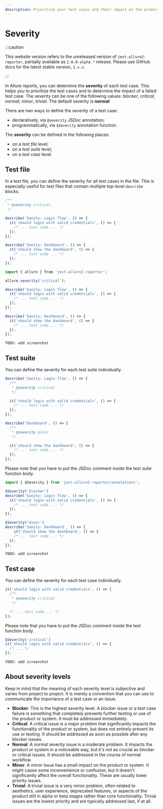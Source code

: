 ```yaml
---
description: Prioritize your test cases and their impact on the product.
---
```



# Severity

:::caution

This website version refers to the unreleased version of `jest-allure2-reporter`, partially available as `2.0.0-alpha.*` release.
Please use GitHub docs for the latest stable version, `1.x.x`.

:::

In Allure reports, you can determine the **severity** of each test case.
This helps you to prioritize the test cases and to determine the impact of a failed test case.
The severity can be one of the following values: _blocker_, _critical_, _normal_, _minor_, _trivial_.
The default severity is **_normal_**.

There are two ways to define the severity of a test case:

* declaratively, via `@severity` JSDoc annotation;
* programmatically, via `$Severity` annotation function.

The **severity** can be defined in the following places:

* on a _test file_ level;
* on a _test suite_ level;
* on a _test case_ level.

## Test file

In a test file, you can define the severity for all test cases in the file.
This is especially useful for test files that contain multiple top-level `describe` blocks.

<Tabs groupId="approach">
  <TabItem value="jsdoc" label="JSDoc">

```js
/**
 * @severity critical
 */

describe('Sanity: Login flow', () => {
  it('should login with valid credentials', () => {
    /* ... test code ... */
  });
});

describe('Sanity: Dashboard', () => {
  it('should show the dashboard', () => {
    /* ... test code ... */
  });
});
```

  </TabItem>
  <TabItem value="dsl" label="Function">

```js
import { allure } from 'jest-allure2-reporter';

allure.severity('critical');

describe('Sanity: Login flow', () => {
  it('should login with valid credentials', () => {
    /* ... test code ... */
  });
});

describe('Sanity: Dashboard', () => {
  it('should show the dashboard', () => {
    /* ... test code ... */
  });
});
```

  </TabItem>
  <TabItem value="demo" label="Demo">

    TODO: add screenshot

  </TabItem>
</Tabs>

## Test suite

You can define the severity for each test suite individually.

<Tabs groupId="approach">
  <TabItem value="jsdoc" label="JSDoc">

```js
describe('Sanity: Login flow', () => {
  /**
   * @severity critical
   */

  it('should login with valid credentials', () => {
    /* ... test code ... */
  });
});

describe('Dashboard', () => {
  /**
   * @severity minor
   */

  it('should show the dashboard', () => {
    /* ... test code ... */
  });
});
```

Please note that you have to put the JSDoc comment inside the test suite function body.

  </TabItem>
  <TabItem value="dsl" label="Function">

```js
import { $Severity } from 'jest-allure2-reporter/annotations';

$Severity('blocker')
describe('Sanity: Login flow', () => {
  it('should login with valid credentials', () => {
    /* ... test code ... */
  });
});

$Severity('minor')
describe('Sanity: Dashboard', () => {
    it('should show the dashboard', () => {
    /* ... test code ... */
  });
});
```

  </TabItem>
  <TabItem value="demo" label="Demo">

    TODO: add screenshot

  </TabItem>
</Tabs>

## Test case

You can define the severity for each test case individually.

<Tabs groupId="approach">
  <TabItem value="jsdoc" label="JSDoc">

```js
it('should login with valid credentials', () => {
  /**
   * @severity critical
   */

  /* ... test code ... */
});
```

Please note that you have to put the JSDoc comment inside the test function body.

  </TabItem>
  <TabItem value="dsl" label="Function">

```js
$Severity('critical')
it('should login with valid credentials', () => {
  /* ... */
});
```

  </TabItem>
  <TabItem value="demo" label="Demo">

    TODO: add screenshot

  </TabItem>
</Tabs>

## About severity levels

Keep in mind that the meaning of each severity level is subjective and varies from project to project.
It is merely a convention that you can use to communicate the importance of a test case or an issue.

- **Blocker**: This is the highest severity level. A blocker issue or a test case failure is something that completely prevents further testing or use of the product or system. It must be addressed immediately.
- **Critical**: A critical issue is a major problem that significantly impacts the functionality of the product or system, but does not entirely prevent its use or testing. It should be addressed as soon as possible after any blocker issues.
- **Normal**: A normal severity issue is a moderate problem. It impacts the product or system in a noticeable way, but it's not as crucial as blocker or critical issues. It should be addressed in the course of normal workflow.
- **Minor**: A minor issue has a small impact on the product or system. It might cause some inconvenience or confusion, but it doesn't significantly affect the overall functionality. These are usually lower priority issues.
- **Trivial**: A trivial issue is a very minor problem, often related to aesthetics, user experience, deprecated features, or aspects of the product still in alpha or beta stages rather than core functionality. Trivial issues are the lowest priority and are typically addressed last, if at all.
